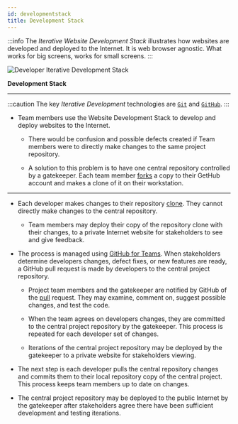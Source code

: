 ```yaml
---
id: developmentstack
title: Development Stack
---
```


:::info
The _Iterative Website Development Stack_ illustrates how websites are developed and deployed to the Internet. It is web browser agnostic. What works for big screens, works for small screens.
:::

![Developer Iterative Development Stack](/img/webdevstack.png)

**Development Stack**

---

:::caution
The key _Iterative Development_ technologies are [`Git`](https://git-scm.com) and [`GitHub`](https://github.com/).
:::

- Team members use the Website Development Stack to develop and deploy websites to the Internet. 

	- There would be confusion and possible defects created if Team members were to directly make changes to the same project repository.  

	- A solution to this problem is to have one central repository controlled by a gatekeeper. Each team member [forks](glossary#fork) a copy to their GetHub account and makes a clone of it on their workstation.

---

- Each developer makes changes to their repository [clone](glossary#clone). They cannot directly make changes to the central repository.

	- Team members may deploy their copy of the repository clone with their changes, to a private Internet website for stakeholders to see and give feedback.

- The process is managed using [GitHub for Teams](https://github.com/team). When stakeholders determine developers changes, defect fixes, or new features are ready, a GitHub pull request is made by developers to the central project repository. 

	- Project team members and the gatekeeper are notified by GitHub of the [pull](glossary#pull) request. They may examine, comment on, suggest possible changes, and test the code. 

	- When the team agrees on developers changes, they are committed to the central project repository by the gatekeeper. This process is repeated for each developer set of changes. 

	- Iterations of the central project repository may be deployed by the gatekeeper to a private website for stakeholders viewing.

- The next step is each developer pulls the central repository changes and commits them to their local repository copy of the central project. This process keeps team members up to date on changes.

- The central project repository may be deployed to the public Internet by the gatekeeper after stakeholders agree there have been sufficient development and testing iterations.
